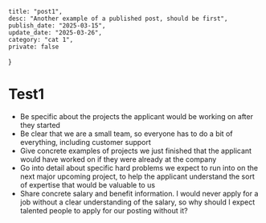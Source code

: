 	title: "post1",
	desc: "Another example of a published post, should be first",
	publish_date: "2025-03-15",
	update_date: "2025-03-26",
	category: "cat 1",
	private: false
}

# Test1

- Be specific about the projects the applicant would be working on after they started
- Be clear that we are a small team, so everyone has to do a bit of everything, including customer support
- Give concrete examples of projects we just finished that the applicant would have worked on if they were already at the company
- Go into detail about specific hard problems we expect to run into on the next major upcoming project, to help the applicant understand the sort of expertise that would be valuable to us
- Share concrete salary and benefit information. I would never apply for a job without a clear understanding of the salary, so why should I expect talented people to apply for our posting without it?
